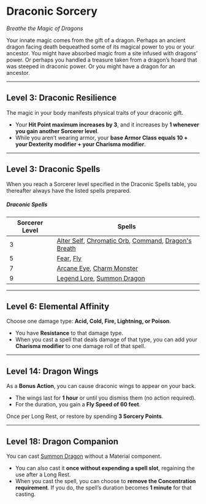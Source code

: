 # Draconic Sorcery

_Breathe the Magic of Dragons_

Your innate magic comes from the gift of a dragon. Perhaps an ancient dragon facing death bequeathed some of its magical power to you or your ancestor. You might have absorbed magic from a site infused with dragons’ power. Or perhaps you handled a treasure taken from a dragon’s hoard that was steeped in draconic power. Or you might have a dragon for an ancestor.

---

## Level 3: Draconic Resilience

The magic in your body manifests physical traits of your draconic gift.

- Your **Hit Point maximum increases by 3**, and it increases by **1 whenever you gain another Sorcerer level**.
- While you aren’t wearing armor, your **base Armor Class equals 10 + your Dexterity modifier + your Charisma modifier**.

---

## Level 3: Draconic Spells

When you reach a Sorcerer level specified in the Draconic Spells table, you thereafter always have the listed spells prepared.

##### Draconic Spells

| Sorcerer Level | Spells                                                                                                                                                                                                                                               |
| -------------- | ---------------------------------------------------------------------------------------------------------------------------------------------------------------------------------------------------------------------------------------------------- |
| 3              | [Alter Self](http://dnd2024.wikidot.com/spell:alter-self), [Chromatic Orb](http://dnd2024.wikidot.com/spell:chromatic-orb), [Command](http://dnd2024.wikidot.com/spell:command), [Dragon's Breath](http://dnd2024.wikidot.com/spell:dragon-s-breath) |
| 5              | [Fear](http://dnd2024.wikidot.com/spell:fear), [Fly](http://dnd2024.wikidot.com/spell:fly)                                                                                                                                                           |
| 7              | [Arcane Eye](http://dnd2024.wikidot.com/spell:arcane-eye), [Charm Monster](http://dnd2024.wikidot.com/spell:charm-monster)                                                                                                                           |
| 9              | [Legend Lore](http://dnd2024.wikidot.com/spell:legend-lore), [Summon Dragon](http://dnd2024.wikidot.com/spell:summon-dragon)                                                                                                                         |

---

## Level 6: Elemental Affinity

Choose one damage type: **Acid, Cold, Fire, Lightning, or Poison**.

- You have **Resistance** to that damage type.
- When you cast a spell that deals damage of that type, you can add your **Charisma modifier** to one damage roll of that spell.

---

## Level 14: Dragon Wings

As a **Bonus Action**, you can cause draconic wings to appear on your back.

- The wings last for **1 hour** or until you dismiss them (no action required).
- For the duration, you gain a **Fly Speed of 60 feet**.

Once per Long Rest, or restore by spending **3 Sorcery Points**.

---

## Level 18: Dragon Companion

You can cast [Summon Dragon](http://dnd2024.wikidot.com/spell:summon-dragon) without a Material component.

- You can also cast it **once without expending a spell slot**, regaining the use after a Long Rest.
- When you cast the spell, you can choose to **remove the Concentration requirement**. If you do, the spell’s duration becomes **1 minute** for that casting.
